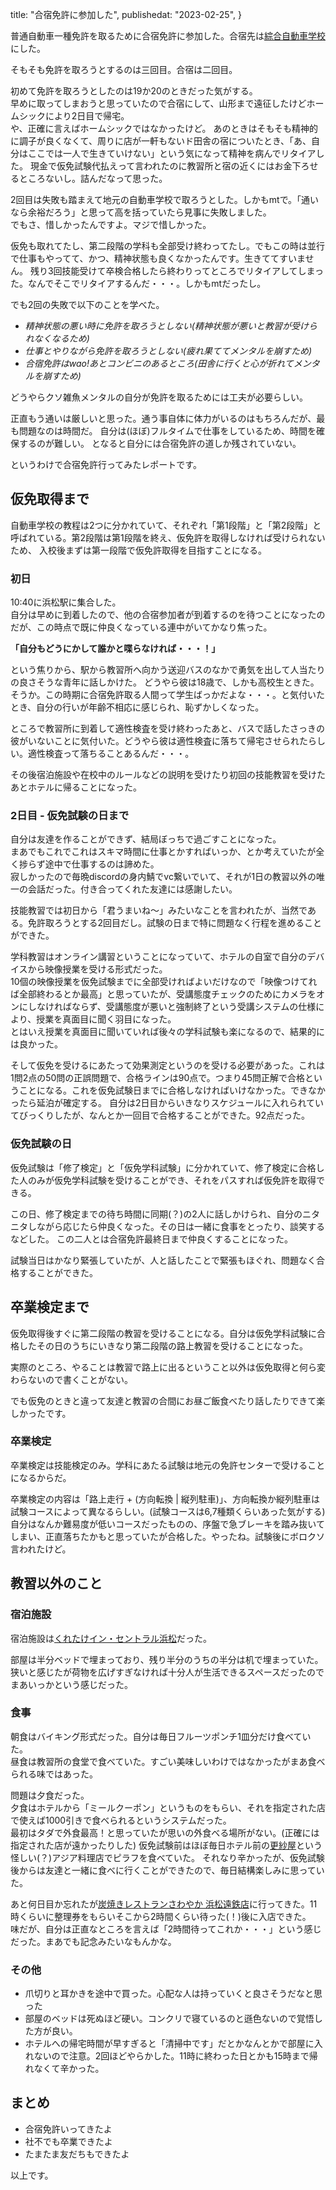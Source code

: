   title: "合宿免許に参加した",
  publishedat: "2023-02-25",
}

普通自動車一種免許を取るために合宿免許に参加した。合宿先は[綜合自動車学校](https://www.sohgoh.co.jp/)にした。

そもそも免許を取ろうとするのは三回目。合宿は二回目。

初めて免許を取ろうとしたのは19か20のときだった気がする。  
早めに取ってしまおうと思っていたので合宿にして、山形まで遠征したけどホームシックにより2日目で帰宅。  
や、正確に言えばホームシックではなかったけど。
あのときはそもそも精神的に調子が良くなくて、周りに店が一軒もないド田舎の宿についたとき、「あ、自分はここでは一人で生きていけない」という気になって精神を病んでリタイアした。
現金で仮免試験代払えって言われたのに教習所と宿の近くにはお金下ろせるところないし。詰んだなって思った。

2回目は失敗も踏まえて地元の自動車学校で取ろうとした。しかもmtで。「通いなら余裕だろう」と思って高を括っていたら見事に失敗しました。  
でもさ、惜しかったんですよ。マジで惜しかった。

仮免も取れてたし、第二段階の学科も全部受け終わってたし。でもこの時は並行で仕事もやってて、かつ、精神状態も良くなかったんです。生きててすいません。
残り3回技能受けて卒検合格したら終わりってところでリタイアしてしまった。なんでそこでリタイアするんだ・・・。しかもmtだったし。

でも2回の失敗で以下のことを学べた。

- _精神状態の悪い時に免許を取ろうとしない(精神状態が悪いと教習が受けられなくなるため)_
- _仕事とやりながら免許を取ろうとしない(疲れ果ててメンタルを崩すため)_
- _合宿免許はwao!あとコンビニのあるところ(田舎に行くと心が折れてメンタルを崩すため)_

どうやらクソ雑魚メンタルの自分が免許を取るためには工夫が必要らしい。

正直もう通いは厳しいと思った。通う事自体に体力がいるのはもちろんだが、最も問題なのは時間だ。
自分は(ほぼ)フルタイムで仕事をしているため、時間を確保するのが難しい。
となると自分には合宿免許の道しか残されていない。

というわけで合宿免許行ってみたレポートです。

## 仮免取得まで

自動車学校の教程は2つに分かれていて、それぞれ「第1段階」と「第2段階」と呼ばれている。第2段階は第1段階を終え、仮免許を取得しなければ受けられないため、
入校後まずは第一段階で仮免許取得を目指すことになる。

### 初日

10:40に浜松駅に集合した。  
自分は早めに到着したので、他の合宿参加者が到着するのを待つことになったのだが、この時点で既に仲良くなっている連中がいてかなり焦った。

**「自分もどうにかして誰かと喋らなければ・・・！」**

という焦りから、駅から教習所へ向かう送迎バスのなかで勇気を出して人当たりの良さそうな青年に話しかけた。
どうやら彼は18歳で、しかも高校生ときた。そうか。この時期に合宿免許取る人間って学生ばっかだよな・・・。と気付いたとき、自分の行いが年齢不相応に感じられ、恥ずかしくなった。

ところで教習所に到着して適性検査を受け終わったあと、バスで話したさっきの彼がいないことに気付いた。どうやら彼は適性検査に落ちて帰宅させられたらしい。適性検査って落ちることあるんだ・・・。

その後宿泊施設や在校中のルールなどの説明を受けたり初回の技能教習を受けたあとホテルに帰ることになった。

### 2日目 - 仮免試験の日まで

自分は友達を作ることができず、結局ぼっちで過ごすことになった。  
まあでもこれでこれはスキマ時間に仕事とかすればいっか、とか考えていたが全く捗らず途中で仕事するのは諦めた。  
寂しかったので毎晩discordの身内鯖でvc繋いでいて、それが1日の教習以外の唯一の会話だった。付き合ってくれた友達には感謝したい。

技能教習では初日から「君うまいね〜」みたいなことを言われたが、当然である。免許取ろうとする2回目だし。試験の日まで特に問題なく行程を進めることができた。

学科教習はオンライン講習ということになっていて、ホテルの自室で自分のデバイスから映像授業を受ける形式だった。  
10個の映像授業を仮免試験までに全部受ければよいだけなので「映像つけてれば全部終わるとか最高」と思っていたが、受講態度チェックのためにカメラをオンにしなければならず、受講態度が悪いと強制終了という受講システムの仕様により、授業を真面目に聞く羽目になった。  
とはいえ授業を真面目に聞いていれば後々の学科試験も楽になるので、結果的には良かった。

そして仮免を受けるにあたって効果測定というのを受ける必要があった。これは1問2点の50問の正誤問題で、合格ラインは90点で。つまり45問正解で合格ということになる。これを仮免試験日までに合格しなければいけなかった。できなかったら延泊が確定する。
自分は2日目からいきなりスケジュールに入れられていてびっくりしたが、なんとか一回目で合格することができた。92点だった。

### 仮免試験の日

仮免試験は「修了検定」と「仮免学科試験」に分かれていて、修了検定に合格した人のみが仮免学科試験を受けることができ、それをパスすれば仮免許を取得できる。

この日、修了検定までの待ち時間に同期(？)の2人に話しかけられ、自分のニタニタしながら応じたら仲良くなった。その日は一緒に食事をとったり、談笑するなどした。
この二人とは合宿免許最終日まで仲良くすることになった。

試験当日はかなり緊張していたが、人と話したことで緊張もほぐれ、問題なく合格することができた。

## 卒業検定まで

仮免取得後すぐに第二段階の教習を受けることになる。自分は仮免学科試験に合格したその日のうちにいきなり第二段階の路上教習を受けることになった。

実際のところ、やることは教習で路上に出るということ以外は仮免取得と何ら変わらないので書くことがない。

でも仮免のときと違って友達と教習の合間にお昼ご飯食べたり話したりできて楽しかったです。

### 卒業検定

卒業検定は技能検定のみ。学科にあたる試験は地元の免許センターで受けることになるからだ。

卒業検定の内容は「路上走行 + (方向転換 | 縦列駐車)」、方向転換か縦列駐車は試験コースによって異なるらしい。(試験コースは6,7種類くらいあった気がする)
自分はなんか難易度が低いコースだったものの、序盤で急ブレーキを踏み抜いてしまい、正直落ちたかもと思っていたが合格した。やったね。試験後にボロクソ言われたけど。

## 教習以外のこと

### 宿泊施設

宿泊施設は[くれたけイン・セントラル浜松](https://kuretake-inn.com/hotel/hamamatsu-central)だった。

部屋は半分ベッドで埋まっており、残り半分のうちの半分は机で埋まっていた。  
狭いと感じたが荷物を広げすぎなければ十分人が生活できるスペースだったのでまあいっかという感じだった。

### 食事

朝食はバイキング形式だった。自分は毎日フルーツポンチ1皿分だけ食べていた。  
昼食は教習所の食堂で食べていた。すごい美味しいわけではなかったがまあ食べられる味ではあった。

問題は夕食だった。  
夕食はホテルから「ミールクーポン」というものをもらい、それを指定された店で使えば1000引きで食べられるというシステムだった。  
最初はタダで外食最高！と思っていたが思いの外食べる場所がない。(正確には指定された店が遠かったりした)
仮免試験前はほぼ毎日ホテル前の[更紗屋](https://maps.app.goo.gl/uUmUxG5jP9ox6zBSA)という怪しい(？)アジア料理店でピラフを食べていた。
それなり辛かったが、仮免試験後からは友達と一緒に食べに行くことができたので、毎日結構楽しみに思っていた。

あと何日目か忘れたが[炭焼きレストランさわやか 浜松遠鉄店](https://g.co/kgs/HZdQeTc)に行ってきた。11時くらいに整理券をもらいそこから2時間くらい待った(！)後に入店できた。  
味だが、自分は正直なところを言えば「2時間待ってこれか・・・」という感じだった。まあでも記念みたいなもんかな。

### その他

- 爪切りと耳かきを途中で買った。心配な人は持っていくと良さそうだなと思った
- 部屋のベッドは死ぬほど硬い。コンクリで寝ているのと遜色ないので覚悟した方が良い。
- ホテルへの帰宅時間が早すぎると「清掃中です」だとかなんとかで部屋に入れないので注意。2回ほどやらかした。11時に終わった日とかも15時まで帰れなくて辛かった。

## まとめ

- 合宿免許いってきたよ
- 社不でも卒業できたよ
- たまたま友だちもできたよ

以上です。
